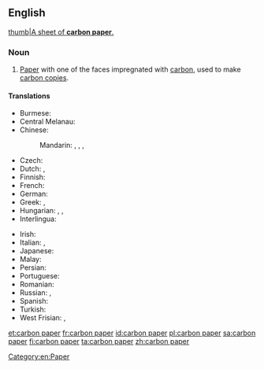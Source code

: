 {{also|carbon-paper}}
==English==
{{wikipedia}}

[[image:Carbon paper.jpg|thumb|A sheet of '''carbon paper'''.]]
===Noun===
{{en-noun|~}}
# [[paper|Paper]] with one of the faces impregnated with [[carbon]], used to make [[carbon copy|carbon copies]].

====Translations====
{{trans-top|paper used to make carbon copies}}
* Burmese: {{t+|my|မင်ခံစက္ကူ}}
* Central Melanau: {{t|mel|sepan}}
* Chinese:
*: Mandarin: {{t|cmn|碳紙}}, {{t|cmn|碳纸|tr=tànzhǐ}}, {{t+|cmn|複寫紙}}, {{t+|cmn|复写纸|tr=fùxiězhǐ}}
* Czech: {{t|cs|kopírovací papír|m}}
* Dutch: {{t+|nl|carbonpapier|n}}, {{t|nl|doorslagpapier|n}}
* Finnish: {{t+|fi|hiilipaperi}}
* French: {{t+|fr|papier carbone|m}}
* German: {{t|de|Durchschlagpapier|n}}
* Greek: {{t+|el|καρμπόν|n}}, {{t+|el|αποτυπωτικό χαρτί|n}}
* Hungarian: {{t+|hu|indigó}}, {{t+|hu|másolópapír}}, {{t|hu|karbonpapír}}
* Interlingua: {{t|ia|papiro carbon}}
{{trans-mid}}
* Irish: {{t|ga|páipéar carbóin|m}}
* Italian: {{t|it|carta carbone|f}}, {{t|it|carta velina|f}}
* Japanese: {{t|ja|カーボン紙|tr=kābon-shi}}
* Malay: {{t|ms|kertas karbon}}
* Persian: {{t|fa|کاغذ کاربن|tr=kâqaz-e kârbon}}
* Portuguese: {{t|pt|papel-carbono|m}}
* Romanian: {{t|ro|hârtie indigo|f}}
* Russian: {{t|ru|копирова́льная бума́га|f}}, {{t+|ru|копи́рка|f}}
* Spanish: {{t|es|papel carbón}}
* Turkish: {{t|tr|karbon kâğıdı}}
* West Frisian: {{t|fy|karbonpapier|n}}, {{t|fy|trochslachpapier|n}}
{{trans-bottom}}

[[Category:en:Paper]]

[[et:carbon paper]]
[[fr:carbon paper]]
[[id:carbon paper]]
[[pl:carbon paper]]
[[sa:carbon paper]]
[[fi:carbon paper]]
[[ta:carbon paper]]
[[zh:carbon paper]]
